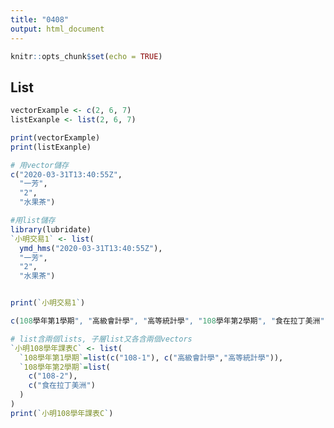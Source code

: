 ```yaml
---
title: "0408"
output: html_document
---
```




```r
knitr::opts_chunk$set(echo = TRUE)
```

## List 

```r
vectorExample <- c(2, 6, 7)
listExanple <- list(2, 6, 7)

print(vectorExample)
print(listExanple)
```


```r
# 用vector儲存
c("2020-03-31T13:40:55Z",
  "一芳",
  "2",
  "水果茶")

#用list儲存
library(lubridate)
`小明交易1` <- list(
  ymd_hms("2020-03-31T13:40:55Z"),
  "一芳",
  "2",
  "水果茶")


print(`小明交易1`)
```

```r
c(108學年第1學期", "高級會計學", "高等統計學", "108學年第2學期", "食在拉丁美洲")

```


```r
# list含兩個lists, 子層list又各含兩個vectors
`小明108學年課表C` <- list(
  `108學年第1學期`=list(c("108-1"), c("高級會計學","高等統計學")),
  `108學年第2學期`=list(
    c("108-2"),
    c("食在拉丁美洲")
  )
)
print(`小明108學年課表C`)
```


